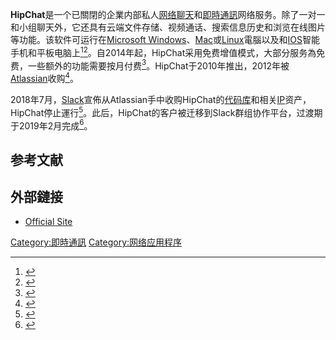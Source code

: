 {{Infobox software
| title = HipChat
| logo = 
| developer = [[Atlassian|Atlassian]]
| discontinued = 是
| operating system = Mac、Linux、Windows、Android、iOS、網頁
| genre =
| license = [[专有软件|专有软件]]
| website = {{Url |www.atlassian.com/software/hipchat/enterprise/data-center}}
}}'''HipChat'''是一个已關閉的企業内部私人[[网络聊天|网络聊天]]和[[即時通訊|即時通訊]]网络服务。除了一对一和小组聊天外，它还具有云端文件存储、视频通话、搜索信息历史和浏览在线图片等功能。该软件可运行在[[Microsoft_Windows|Microsoft Windows]]、[[麥金塔|Mac]]或[[Linux|Linux]]電腦以及{{link-en|Android}}和[[IOS|IOS]]智能手机和平板电脑上<ref name="Yammer">{{Cite web|title=HipChat Is Yammer For The Masses|url=https://techcrunch.com/2009/12/14/hipchat-group-chat/|accessdate=2010-04-23|author=Kincaid|date=2009-12-14|first=Jason|publisher=[[TechCrunch|TechCrunch]]|archive-date=2020-10-21|archive-url=https://web.archive.org/web/20201021072802/https://techcrunch.com/2009/12/14/hipchat-group-chat/}}</ref><ref>{{Cite web|title=HipChat: A Private IM Network for Your Team|url=https://gigaom.com/2010/04/15/hipchat-a-private-im-network-for-your-team/|accessdate=2010-04-23|author=Mackie|date=2010-04-15|first=Simon|publisher=Gigaom|archive-date=2017-09-14|archive-url=https://web.archive.org/web/20170914081522/https://gigaom.com/2010/04/15/hipchat-a-private-im-network-for-your-team/}}</ref>。自2014年起，HipChat采用免费增值模式，大部分服务為免费，一些额外的功能需要按月付费<ref name="Price">{{Cite web|title=HipChat is now free for unlimited users|url=https://blog.hipchat.com/2014/05/27/hipchat-is-now-free-for-unlimited-users/|accessdate=2014-10-28|author=Curley|date=2014-05-27|first=Pete|publisher=HipChat|archive-date=2016-09-11|archive-url=https://web.archive.org/web/20160911033316/https://blog.hipchat.com/2014/05/27/hipchat-is-now-free-for-unlimited-users/}}</ref>。HipChat于2010年推出，2012年被[[Atlassian|Atlassian]]收购<ref name=":0">{{Cite news|url=https://techcrunch.com/2018/07/26/atlassians-hipchat-and-stride-to-be-discontinued-with-slack-buying-up-the-ip/|title=Slack is buying, and shutting down, HipChat and Stride|work=TechCrunch|accessdate=2018-07-26|language=en-US|archive-date=2018-10-09|archive-url=https://web.archive.org/web/20181009041300/https://techcrunch.com/2018/07/26/atlassians-hipchat-and-stride-to-be-discontinued-with-slack-buying-up-the-ip/}}</ref>。

2018年7月，[[Slack_(軟體)|Slack]]宣佈从Atlassian手中收购HipChat的[[代码库|代码库]]和相关[[知识产权|IP]]资产，HipChat停止運行<ref>{{cite news |title=HipChat和Stride将关闭，Slack 与Atlassian握手言和 |url=https://m.thecover.cn/news_details.html?id=982619 |publisher=TechCrunch}}</ref>。此后，HipChat的客户被迁移到Slack群组协作平台，过渡期于2019年2月完成<ref>{{Cite news|url=https://www.cmswire.com/digital-workplace/slackatlassian-deal-marks-a-turning-point-in-team-collaboration-market/|title=Slack–Atlassian Deal Marks a Turning Point in Team Collaboration Market|work=CMSWire.com|accessdate=2018-08-01|language=en-us|archive-date=2021-03-04|archive-url=https://web.archive.org/web/20210304162634/https://www.cmswire.com/digital-workplace/slackatlassian-deal-marks-a-turning-point-in-team-collaboration-market/}}</ref>。

==参考文献==
{{reflist}}

== 外部鏈接 ==
*[https://www.atlassian.com/software/hipchat/enterprise/data-center Official Site] {{Wayback|url=https://www.atlassian.com/software/hipchat/enterprise/data-center |date=20180726042105 }}
[[Category:即時通訊|Category:即時通訊]]
[[Category:网络应用程序|Category:网络应用程序]]